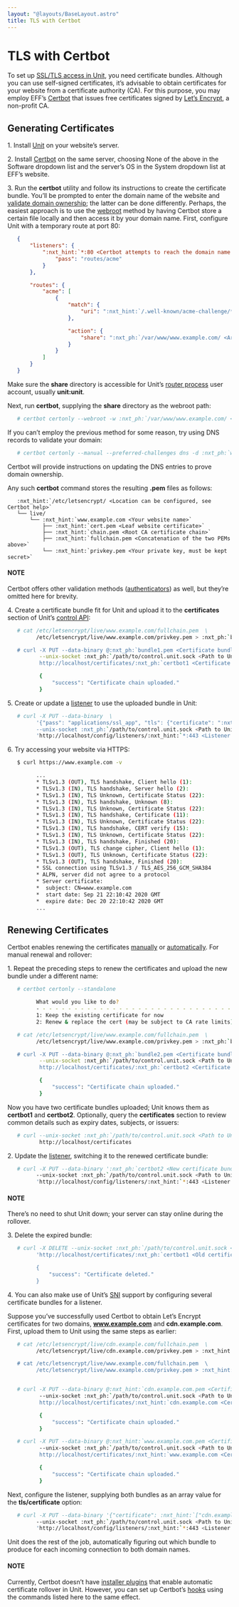 ```yaml
---
layout: "@layouts/BaseLayout.astro"
title: TLS with Certbot
---
```

# TLS with Certbot

To set up [SSL/TLS access in Unit](../certificates.md#configuration-ssl), you need
certificate bundles.  Although you can use self-signed certificates, it’s
advisable to obtain certificates for your website from a certificate authority
(CA).  For this purpose, you may employ EFF’s [Certbot](https://certbot.eff.org) that issues free certificates signed by [Let’s
Encrypt](https://letsencrypt.org), a non-profit CA.

## Generating Certificates

1\. Install [Unit](../installation.md#installation-precomp-pkgs) on your website’s server.

2\. Install [Certbot](https://certbot.eff.org/instructions) on the same
   server, choosing None of the above in the Software
   dropdown list and the server’s OS in the System dropdown list
   at EFF’s website.
   
3\. Run the **certbot** utility and follow its instructions to create the
   certificate bundle.  You’ll be prompted to enter the domain name of the
   website and [validate domain ownership](https://letsencrypt.org/docs/challenge-types/); the latter can be done
   differently.  Perhaps, the easiest approach is to use the [webroot](https://eff-certbot.readthedocs.io/en/stable/using.html#webroot) method
   by having Certbot store a certain file locally and then access it by your
   domain name.  First, configure Unit with a temporary route at port 80:
   
```json
   {
       "listeners": {
           ":nxt_hint:`*:80 <Certbot attempts to reach the domain name at port 80>`": {
               "pass": "routes/acme"
           }
       },

       "routes": {
           "acme": [
               {
                   "match": {
                       "uri": ":nxt_hint:`/.well-known/acme-challenge/* <The URI that Certbot probes to download the file>`"
                   },

                   "action": {
                       "share": ":nxt_ph:`/var/www/www.example.com/ <Arbitrary directory, preferably the one used for storing static files>`"
                   }
               }
           ]
       }
   }
```

   Make sure the **share** directory is accessible for Unit’s [router
   process](security.md#security-apps) user account, usually **unit:unit**.

   Next, run **certbot**, supplying the **share** directory as the
   webroot path:
   
```bash
   # certbot certonly --webroot -w :nxt_ph:`/var/www/www.example.com/ <Path where the file should be stored>` -d :nxt_ph:`www.example.com <Your domain name>`
```

   If you can’t employ the previous method for some reason, try using DNS
   records to validate your domain:
   
```bash
   # certbot certonly --manual --preferred-challenges dns -d :nxt_ph:`www.example.com <Your domain name>`
```

   Certbot will provide instructions on updating the DNS entries to prove
   domain ownership.

   Any such **certbot** command stores the resulting **.pem** files
   as follows:
   
```none
   :nxt_hint:`/etc/letsencrypt/ <Location can be configured, see Certbot help>`
   └── live/
       └── :nxt_hint:`www.example.com <Your website name>`
           ├── :nxt_hint:`cert.pem <Leaf website certificate>`
           ├── :nxt_hint:`chain.pem <Root CA certificate chain>`
           ├── :nxt_hint:`fullchain.pem <Concatenation of the two PEMs above>`
           └── :nxt_hint:`privkey.pem <Your private key, must be kept secret>`
```

   #### NOTE
   Certbot offers other validation methods ([authenticators](https://eff-certbot.readthedocs.io/en/stable/using.html#getting-certificates-and-choosing-plugins))
   as well, but they’re omitted here for brevity.
   
4\. Create a certificate bundle fit for Unit and upload it to the
   **certificates** section of Unit’s [control API](../controlapi.md#configuration-api):
   
```bash
   # cat /etc/letsencrypt/live/www.example.com/fullchain.pem  \
         /etc/letsencrypt/live/www.example.com/privkey.pem > :nxt_ph:`bundle1.pem <Arbitrary certificate bundle's filename>`

   # curl -X PUT --data-binary @:nxt_ph:`bundle1.pem <Certificate bundle's filename>`  \
          --unix-socket :nxt_ph:`/path/to/control.unit.sock <Path to Unit's control socket in your installation>`  \
          http://localhost/certificates/:nxt_ph:`certbot1 <Certificate bundle name in Unit's configuration>`

          {
              "success": "Certificate chain uploaded."
          }
```

5\. Create or update a [listener](../configuration.md#configuration-listeners) to use the
   uploaded bundle in Unit:
   
```bash
   # curl -X PUT --data-binary  \
         '{"pass": "applications/ssl_app", "tls": {"certificate": ":nxt_ph:`certbot1 <Certificate bundle name in Unit's configuration>`"}}'  \
         --unix-socket :nxt_ph:`/path/to/control.unit.sock <Path to Unit's control socket in your installation>`  \
         'http://localhost/config/listeners/:nxt_hint:`*:443 <Listener's name in Unit's configuration>`'
```

6\. Try accessing your website via HTTPS:
   
```bash
   $ curl https://www.example.com -v

         ...
         * TLSv1.3 (OUT), TLS handshake, Client hello (1):
         * TLSv1.3 (IN), TLS handshake, Server hello (2):
         * TLSv1.3 (IN), TLS Unknown, Certificate Status (22):
         * TLSv1.3 (IN), TLS handshake, Unknown (8):
         * TLSv1.3 (IN), TLS Unknown, Certificate Status (22):
         * TLSv1.3 (IN), TLS handshake, Certificate (11):
         * TLSv1.3 (IN), TLS Unknown, Certificate Status (22):
         * TLSv1.3 (IN), TLS handshake, CERT verify (15):
         * TLSv1.3 (IN), TLS Unknown, Certificate Status (22):
         * TLSv1.3 (IN), TLS handshake, Finished (20):
         * TLSv1.3 (OUT), TLS change cipher, Client hello (1):
         * TLSv1.3 (OUT), TLS Unknown, Certificate Status (22):
         * TLSv1.3 (OUT), TLS handshake, Finished (20):
         * SSL connection using TLSv1.3 / TLS_AES_256_GCM_SHA384
         * ALPN, server did not agree to a protocol
         * Server certificate:
         *  subject: CN=www.example.com
         *  start date: Sep 21 22:10:42 2020 GMT
         *  expire date: Dec 20 22:10:42 2020 GMT
         ...
```

## Renewing Certificates

Certbot enables renewing the certificates [manually](https://eff-certbot.readthedocs.io/en/stable/using.html#renewing-certificates)
or [automatically](https://eff-certbot.readthedocs.io/en/stable/using.html#automated-renewals).
For manual renewal and rollover:

1\. Repeat the preceding steps to renew the certificates and upload the new
   bundle under a different name:
   
```bash
   # certbot certonly --standalone

         What would you like to do?
         - - - - - - - - - - - - - - - - - - - - - - - - - - - - - - - - - - - - - - - -
         1: Keep the existing certificate for now
         2: Renew & replace the cert (may be subject to CA rate limits)

   # cat /etc/letsencrypt/live/www.example.com/fullchain.pem  \
         /etc/letsencrypt/live/www.example.com/privkey.pem > :nxt_ph:`bundle2.pem <Arbitrary certificate bundle's filename>`

   # curl -X PUT --data-binary @:nxt_ph:`bundle2.pem <Certificate bundle's filename>`  \
          --unix-socket :nxt_ph:`/path/to/control.unit.sock <Path to Unit's control socket in your installation>`  \
          http://localhost/certificates/:nxt_ph:`certbot2 <Certificate bundle name in Unit's configuration>`

          {
              "success": "Certificate chain uploaded."
          }
```

   Now you have two certificate bundles uploaded; Unit knows them as
   **certbot1** and **certbot2**.  Optionally, query the
   **certificates** section to review common details such as expiry dates,
   subjects, or issuers:
   
```bash
   # curl --unix-socket :nxt_ph:`/path/to/control.unit.sock <Path to Unit's control socket in your installation>`  \
          http://localhost/certificates
```

2\. Update the [listener](../configuration.md#configuration-listeners), switching it to the
   renewed certificate bundle:
   
```bash
   # curl -X PUT --data-binary ':nxt_ph:`certbot2 <New certificate bundle name in Unit's configuration>`'  \
         --unix-socket :nxt_ph:`/path/to/control.unit.sock <Path to Unit's control socket in your installation>`  \
         'http://localhost/config/listeners/:nxt_hint:`*:443 <Listener's name in Unit's configuration>`/tls/certificate'
```

   #### NOTE
   There’s no need to shut Unit down; your server can stay online during the
   rollover.

3\. Delete the expired bundle:
   
```bash
   # curl -X DELETE --unix-socket :nxt_ph:`/path/to/control.unit.sock <Path to Unit's control socket in your installation>`  \
         'http://localhost/certificates/:nxt_ph:`certbot1 <Old certificate bundle name in Unit's configuration>`'

         {
             "success": "Certificate deleted."
         }
```

4\. You can also make use of Unit’s [SNI](../configuration.md#configuration-listeners) support
   by configuring several certificate bundles for a listener.

   Suppose you’ve successfully used Certbot to obtain Let’s Encrypt
   certificates for two domains, **www.example.com** and
   **cdn.example.com**.  First, upload them to Unit using the same steps as
   earlier:
   
```bash
   # cat /etc/letsencrypt/live/cdn.example.com/fullchain.pem  \
         /etc/letsencrypt/live/cdn.example.com/privkey.pem > :nxt_hint:`cdn.example.com.pem <Arbitrary certificate bundle's filename>`

   # cat /etc/letsencrypt/live/www.example.com/fullchain.pem  \
         /etc/letsencrypt/live/www.example.com/privkey.pem > :nxt_hint:`www.example.com.pem <Arbitrary certificate bundle's filename>`


   # curl -X PUT --data-binary @:nxt_hint:`cdn.example.com.pem <Certificate bundle's filename>`  \
          --unix-socket :nxt_ph:`/path/to/control.unit.sock <Path to Unit's control socket in your installation>`  \
          http://localhost/certificates/:nxt_hint:`cdn.example.com <Certificate bundle name in Unit's configuration>`

          {
              "success": "Certificate chain uploaded."
          }

   # curl -X PUT --data-binary @:nxt_hint:`www.example.com.pem <Certificate bundle's filename>`  \
          --unix-socket :nxt_ph:`/path/to/control.unit.sock <Path to Unit's control socket in your installation>`  \
          http://localhost/certificates/:nxt_hint:`www.example.com <Certificate bundle name in Unit's configuration>`

          {
              "success": "Certificate chain uploaded."
          }
```

   Next, configure the listener, supplying both bundles as an array value for
   the **tls/certificate** option:
   
```bash
   # curl -X PUT --data-binary '{"certificate": :nxt_hint:`["cdn.example.com", "www.example.com"] <Certificate bundle names in Unit's configuration>`}'  \
         --unix-socket :nxt_ph:`/path/to/control.unit.sock <Path to Unit's control socket in your installation>`  \
         'http://localhost/config/listeners/:nxt_hint:`*:443 <Listener's name in Unit's configuration>`/tls'
```

   Unit does the rest of the job, automatically figuring out which bundle to
   produce for each incoming connection to both domain names.

#### NOTE
Currently, Certbot doesn’t have [installer plugins](https://eff-certbot.readthedocs.io/en/stable/using.html#getting-certificates-and-choosing-plugins)
that enable automatic certificate rollover in Unit.  However, you can set up
Certbot’s [hooks](https://eff-certbot.readthedocs.io/en/stable/using.html#renewing-certificates)
using the commands listed here to the same effect.
